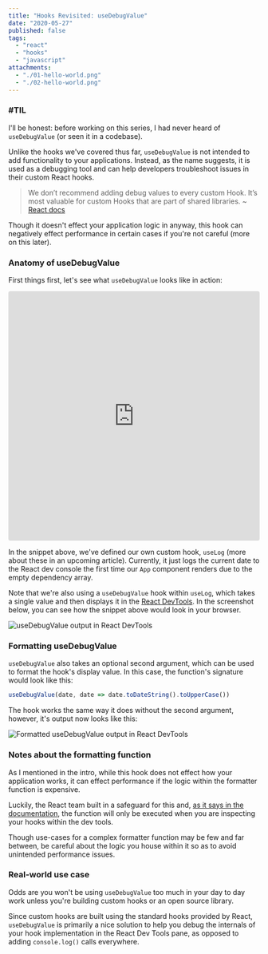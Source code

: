```yaml
---
title: "Hooks Revisited: useDebugValue"
date: "2020-05-27"
published: false
tags:
  - "react"
  - "hooks"
  - "javascript"
attachments:
  - "./01-hello-world.png"
  - "./02-hello-world.png"
---
```



### #TIL

I'll be honest: before working on this series, I had never heard of `useDebugValue` (or seen it in a codebase).

Unlike the hooks we've covered thus far, `useDebugValue` is not intended to add functionality to your applications. Instead, as the name suggests, it is used as a debugging tool and can help developers troubleshoot issues in their custom React hooks.

> We don’t recommend adding debug values to every custom Hook. It’s most valuable for custom Hooks that are part of shared libraries. ~ [React docs](https://reactjs.org/docs/hooks-reference.html#usedebugvalue)

Though it doesn't effect your application logic in anyway, this hook can negatively effect performance in certain cases if you're not careful (more on this later).

### Anatomy of useDebugValue

First things first, let's see what `useDebugValue` looks like in action:

<iframe src="https://codesandbox.io/embed/hooksusedebugvalue-ccnju?fontsize=14&hidenavigation=1&theme=dark&view=editor"
     style="width:100%; height:500px; border:0; border-radius: 4px; overflow:hidden;"
     title="hooks/useDebugValue"
     allow="accelerometer; ambient-light-sensor; camera; encrypted-media; geolocation; gyroscope; hid; microphone; midi; payment; usb; vr; xr-spatial-tracking"
     sandbox="allow-forms allow-modals allow-popups allow-presentation allow-same-origin allow-scripts"
   ></iframe>

In the snippet above, we've defined our own custom hook, `useLog` (more about these in an upcoming article). Currently, it just logs the current date to the React dev console the first time our `App` component renders due to the empty dependency array.

Note that we're also using a `useDebugValue` hook within `useLog`, which takes a single value and then displays it in the [React DevTools](https://github.com/facebook/react-devtools). In the screenshot below, you can see how the snippet above would look in your browser.

![useDebugValue output in React DevTools](./01-debug-value-before-after.png)

### Formatting useDebugValue

`useDebugValue` also takes an optional second argument, which can be used to format the hook's display value. In this case, the function's signature would look like this:

```javascript
useDebugValue(date, date => date.toDateString().toUpperCase())
```

The hook works the same way it does without the second argument, however, it's output now looks like this:

![Formatted useDebugValue output in React DevTools](./02-upper-case.png)

### Notes about the formatting function

As I mentioned in the intro, while this hook does not effect how your application works, it can effect performance if the logic within the formatter function is expensive.

Luckily, the React team built in a safeguard for this and, [as it says in the documentation](https://reactjs.org/docs/hooks-reference.html#defer-formatting-debug-values), the function will only be executed when you are inspecting your hooks within the dev tools.

Though use-cases for a complex formatter function may be few and far between, be careful about the logic you house within it so as to avoid unintended performance issues.

### Real-world use case

Odds are you won't be using `useDebugValue` too much in your day to day work unless you're building custom hooks or an open source library.

Since custom hooks are built using the standard hooks provided by React, `useDebugValue` is primarily a nice solution to help you debug the internals of your hook implementation in the React Dev Tools pane, as opposed to adding `console.log()` calls everywhere.
